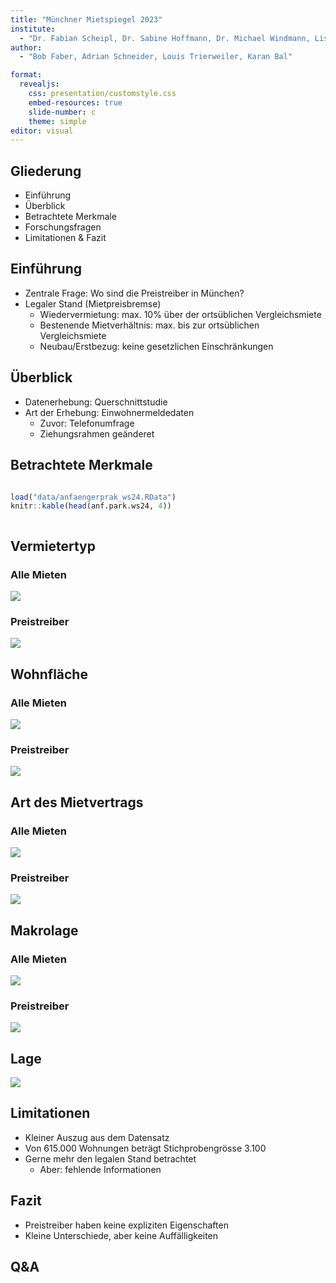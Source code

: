 ```yaml
---
title: "Münchner Mietspiegel 2023"
institute: 
  - "Dr. Fabian Scheipl, Dr. Sabine Hoffmann, Dr. Michael Windmann, Lisa Kleinlein"
author: 
  - "Bob Faber, Adrian Schneider, Louis Trierweiler, Karan Bal"

format:
  revealjs:
    css: presentation/customstyle.css
    embed-resources: true
    slide-number: c
    theme: simple
editor: visual
---
```


## Gliederung

-   Einführung
-   Überblick
-   Betrachtete Merkmale
-   Forschungsfragen
-   Limitationen & Fazit

## Einführung

-   Zentrale Frage: Wo sind die Preistreiber in München?
-   Legaler Stand (Mietpreisbremse)
    -   Wiedervermietung: max. 10% über der ortsüblichen Vergleichsmiete
    -   Bestenende Mietverhältnis: max. bis zur ortsüblichen Vergleichsmiete
    -   Neubau/Erstbezug: keine gesetzlichen Einschränkungen


## Überblick

-   Datenerhebung: Querschnittstudie
-   Art der Erhebung: Einwohnermeldedaten
    -   Zuvor: Telefonumfrage
    -   Ziehungsrahmen geänderet

## Betrachtete Merkmale

::: {.column width="300%" align="left" .custom-smaller}
<div class="custom-smaller">
```r
load("data/anfaengerprak_ws24.RData")
knitr::kable(head(anf.park.ws24, 4)) 
```
</div> 
:::

## Vermietertyp

::: {.panel-tabset}

### Alle Mieten

![](result_graphs/vermieter.png){fig-align="center"}

### Preistreiber

![](result_graphs/vermietertyp_preistreiber.png){fig-align="center"}
:::

## Wohnfläche

::: {.panel-tabset}

### Alle Mieten

![](result_graphs/wohnfläche.png){fig-align="center"}

### Preistreiber

![](result_graphs/wohnfläche_preistreiber.png){fig-align="center"}
:::

## Art des Mietvertrags

::: {.panel-tabset}

### Alle Mieten

![](result_graphs/mietvertrag.png){fig-align="center"}

### Preistreiber

![](result_graphs/mietvertrag_preistreiber.png){fig-align="center"}

:::

## Makrolage

::: {.panel-tabset}

### Alle Mieten

![](result_graphs/makro.png){fig-align="center"}

### Preistreiber

![](result_graphs/makro_preistreiber.png){fig-align="center"}

:::

## Lage

![](result_graphs/city_district.png){fig-align="center"}

## Limitationen

-   Kleiner Auszug aus dem Datensatz
-   Von 615.000 Wohnungen beträgt Stichprobengrösse 3.100
-   Gerne mehr den legalen Stand betrachtet
    -   Aber: fehlende Informationen

## Fazit

-   Preistreiber haben keine expliziten Eigenschaften
-   Kleine Unterschiede, aber keine Auffälligkeiten

## Q&A
